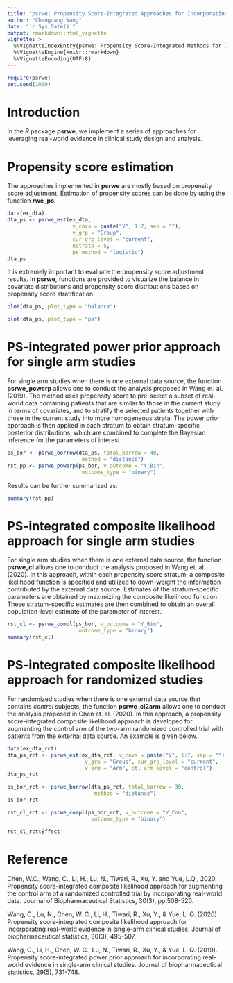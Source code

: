 ```yaml
---
title: "psrwe: Propensity Score-Integrated Approaches for Incorporating Real-World Evidence in Clinical Studies "
author: "Chenguang Wang"
date: "`r Sys.Date()`"
output: rmarkdown::html_vignette
vignette: >
  %\VignetteIndexEntry{psrwe: Propensity Score-Integrated Methods for Incorporating Real-World Evidence in Clinical Studies}
  %\VignetteEngine{knitr::rmarkdown}
  %\VignetteEncoding{UTF-8}
---
```



```r
require(psrwe)
set.seed(1000)
```

# Introduction

In the *R* package **psrwe**, we implement a series of approaches for leveraging
real-world evidence in clinical study design and analysis.

# Propensity score estimation

The approaches implemented in **psrwe** are mostly based on propensity score
adjustment. Estimation of propensity scores can be done by using the function
**rwe_ps**.

```r
data(ex_dta)
dta_ps <- psrwe_est(ex_dta,
                     v_covs = paste("V", 1:7, sep = ""),
                     v_grp = "Group",
                     cur_grp_level = "current",
                     nstrata = 5,
                     ps_method = "logistic")
dta_ps
```

It is extremely important to evaluate the propensity score adjustment results.
In **psrwe**, functions are provided to visualize the balance in covariate
distributions and propensity score distributions based on propensity score
stratification.

```r
plot(dta_ps, plot_type = "balance")
```

```r
plot(dta_ps, plot_type = "ps")
```

# PS-integrated power prior approach for single arm studies

For single arm studies when there is one external data source, the function
**psrwe_powerp** allows one to conduct the analysis proposed in Wang et. al.
(2019). The method uses propensity score to pre-select a subset of real-world
data containing patients that are similar to those in the current study in terms
of covariates, and to stratify the selected patients together with those in the
current study into more homogeneous strata. The power prior approach is then
applied in each stratum to obtain stratum-specific posterior distributions,
which are combined to complete the Bayesian inference for the parameters of
interest.

```r
ps_bor <- psrwe_borrow(dta_ps, total_borrow = 40,
                        method = "distance")
rst_pp <- psrwe_powerp(ps_bor, v_outcome = "Y_Bin",
                        outcome_type = "binary")
```

Results can be further summarized as:
```r
summary(rst_pp)
```

# PS-integrated composite likelihood approach for single arm studies

For single arm studies when there is one external data source, the function
**psrwe_cl** allows one to conduct the analysis proposed in Wang et. al.
(2020). In this approach, within each propensity score stratum, a composite
likelihood function is specified and utilized to down-weight the information
contributed by the external data source. Estimates of the stratum-specific
parameters are obtained by maximizing the composite likelihood function. These
stratum-specific estimates are then combined to obtain an overall
population-level estimate of the parameter of interest.

```r
rst_cl <- psrwe_compl(ps_bor, v_outcome = "Y_Bin",
                       outcome_type = "binary")
summary(rst_cl)
```

# PS-integrated composite likelihood approach for randomized studies

For randomized studies when there is one external data source that contains
*control* subjects, the function **psrwe_cl2arm** allows one to conduct the
analysis proposed in Chen et. al. (2020). In this approach, a propensity
score-integrated composite likelihood approach is developed for augmenting the
control arm of the two-arm randomized controlled trial with patients from
the external data source. An example is given below.

```r
data(ex_dta_rct)
dta_ps_rct <- psrwe_est(ex_dta_rct, v_covs = paste("V", 1:7, sep = ""),
                         v_grp = "Group", cur_grp_level = "current",
                         v_arm = "Arm", ctl_arm_level = "control")
dta_ps_rct

ps_bor_rct <- psrwe_borrow(dta_ps_rct, total_borrow = 30,
                            method = "distance")
ps_bor_rct

rst_cl_rct <- psrwe_compl(ps_bor_rct, v_outcome = "Y_Con",
                           outcome_type = "binary")

rst_cl_rct$Effect
```


# Reference

Chen, W.C., Wang, C., Li, H., Lu, N., Tiwari, R., Xu, Y. and Yue, L.Q., 2020.
Propensity score-integrated composite likelihood approach for augmenting the
control arm of a randomized controlled trial by incorporating real-world
data. Journal of Biopharmaceutical Statistics, 30(3), pp.508-520.

Wang, C., Lu, N., Chen, W. C., Li, H., Tiwari, R., Xu, Y., & Yue, L. Q.
(2020). Propensity score-integrated composite likelihood approach for
incorporating real-world evidence in single-arm clinical studies. Journal of
biopharmaceutical statistics, 30(3), 495-507.

Wang, C., Li, H., Chen, W. C., Lu, N., Tiwari, R., Xu, Y., & Yue, L. Q.
(2019). Propensity score-integrated power prior approach for incorporating
real-world evidence in single-arm clinical studies. Journal of
biopharmaceutical statistics, 29(5), 731-748.
